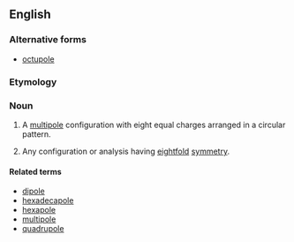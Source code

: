 ==English==
===Alternative forms===
*[[octupole]]

===Etymology===

{{prefix|octo|pole}}

===Noun===
{{en-noun}}

#{{electromagnetism}} A [[multipole]] configuration with eight equal charges arranged in a circular pattern.
# Any configuration or analysis having [[eightfold]] [[symmetry]].

====Related terms====
*[[dipole]]
*[[hexadecapole]]
*[[hexapole]]
*[[multipole]]
*[[quadrupole]]